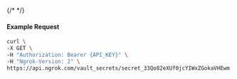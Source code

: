 {/* <!-- Code generated for API Clients. DO NOT EDIT. --> */}

#### Example Request
```bash
curl \
-X GET \
-H "Authorization: Bearer {API_KEY}" \
-H "Ngrok-Version: 2" \
https://api.ngrok.com/vault_secrets/secret_33Qo82eXUf0jcYIWxZGokaVHEwm
```